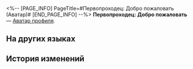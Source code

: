 <%-- [PAGE_INFO]
PageTitle=#Первопроходец: Добро пожаловать (Аватар)#
[END_PAGE_INFO] --%>
{{Предмет Инфобокс
|Название    = Первопроходец: Добро пожаловать
|id          = 200105
|Изображение = Аватар Первопроходец Добро пожаловать.png
|Тип         = Аватар профиля
|Инвентарь   = 
|Редкость    = 5
|Эффект      = 
|Описание    = (Первопроходец), участни{{MC|ж=ца|м=к}} приветственной вечеринки для новых членов экипажа Звёздного экспресса.
|Источник1   = [[Аватар за предварительную регистрацию.]]
}}
{{Описание|''«Всем привет, я (Первопроходец), новичок, в честь которого устроили вечеринку».''}}
'''Первопроходец: Добро пожаловать''' — [[Аватар профиля]].

==На других языках==
{{На других языках
|en   = Trailblazer &mdash; Welcome
|zhs  = 开拓者•迎新
|zht  = 開拓者•迎新
|ja   = 開拓者・歓迎
|ko   = 개척자•환영
|es   = Bienvenida trazacaminos
|fr   = {{MC|м=Pionnier|ж=Pionnière}} :
Bienvenue
|ru   = Первопроходец: Добро пожаловать
|th   = ผู้บุกเบิก - ต้อนรับ
|vi   = Nhà Khai Phá - Chào Đón
|de   = Trailblazer&nbsp;– Willkommen
|id   = Trailblazer - Selamat Datang
|pt   = Desbravadores: Boas-vindas
}}

==История изменений==
{{История изменений|3.5}}